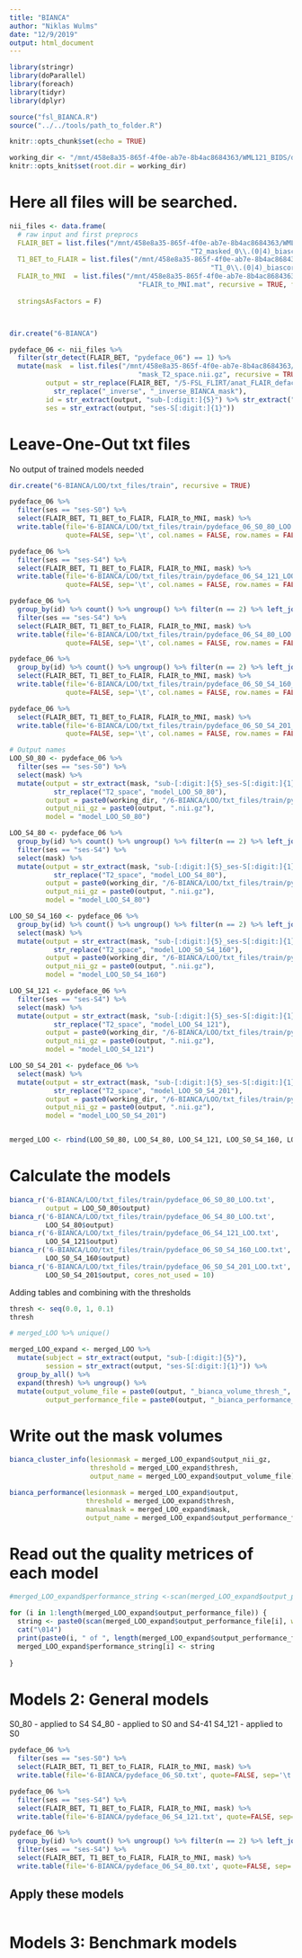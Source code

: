 ```yaml
---
title: "BIANCA"
author: "Niklas Wulms"
date: "12/9/2019"
output: html_document
---
```


```r
library(stringr)
library(doParallel)
library(foreach)
library(tidyr)
library(dplyr)

source("fsl_BIANCA.R")
source("../../tools/path_to_folder.R")

knitr::opts_chunk$set(echo = TRUE)

working_dir <- "/mnt/458e8a35-865f-4f0e-ab7e-8b4ac8684363/WML121_BIDS/derivatives/FSL"
knitr::opts_knit$set(root.dir = working_dir)
```

# Here all files will be searched.

```r
nii_files <- data.frame(
  # raw input and first preprocs
  FLAIR_BET = list.files("/mnt/458e8a35-865f-4f0e-ab7e-8b4ac8684363/WML121_BIDS/derivatives/FSL/5-FSL_FLIRT/anat_FLAIR_defaced_pydeface/",
                                             "T2_masked_0\\.(0|4)_biascorr_(fsl|py)deface_(06|12)_inverse.nii.gz", recursive = TRUE, full.names = TRUE),
  T1_BET_to_FLAIR = list.files("/mnt/458e8a35-865f-4f0e-ab7e-8b4ac8684363/WML121_BIDS/derivatives/FSL/5-FSL_FLIRT/anat_FLAIR_defaced_pydeface/",
                                                  "T1_0\\.(0|4)_biascorr_(fsl|py)deface_(06|12)_inverse.nii.gz", recursive = TRUE, full.names = TRUE),
  FLAIR_to_MNI  = list.files("/mnt/458e8a35-865f-4f0e-ab7e-8b4ac8684363/WML121_BIDS/derivatives/FSL/5-FSL_FLIRT/anat_FLAIR_defaced_pydeface/", 
                                "FLAIR_to_MNI.mat", recursive = TRUE, full.names = TRUE),
  
  stringsAsFactors = F)             



dir.create("6-BIANCA")

pydeface_06 <- nii_files %>%
  filter(str_detect(FLAIR_BET, "pydeface_06") == 1) %>%
  mutate(mask  = list.files("/mnt/458e8a35-865f-4f0e-ab7e-8b4ac8684363/WML121_BIDS/derivatives/FSL/5-FSL_FLIRT/manual/", 
                                "mask_T2_space.nii.gz", recursive = TRUE, full.names = TRUE),
         output = str_replace(FLAIR_BET, "/5-FSL_FLIRT/anat_FLAIR_defaced_pydeface/", "/6-BIANCA/") %>%
           str_replace("_inverse", "_inverse_BIANCA_mask"),
         id = str_extract(output, "sub-[:digit:]{5}") %>% str_extract("[:digit:]{5}"),
         ses = str_extract(output, "ses-S[:digit:]{1}")) 

```


# Leave-One-Out txt files

No output of trained models needed

```r
dir.create("6-BIANCA/LOO/txt_files/train", recursive = TRUE)

pydeface_06 %>%
  filter(ses == "ses-S0") %>%
  select(FLAIR_BET, T1_BET_to_FLAIR, FLAIR_to_MNI, mask) %>%
  write.table(file='6-BIANCA/LOO/txt_files/train/pydeface_06_S0_80_LOO.txt', 
              quote=FALSE, sep='\t', col.names = FALSE, row.names = FALSE)

pydeface_06 %>%
  filter(ses == "ses-S4") %>%
  select(FLAIR_BET, T1_BET_to_FLAIR, FLAIR_to_MNI, mask) %>%
  write.table(file='6-BIANCA/LOO/txt_files/train/pydeface_06_S4_121_LOO.txt', 
              quote=FALSE, sep='\t', col.names = FALSE, row.names = FALSE)

pydeface_06 %>%
  group_by(id) %>% count() %>% ungroup() %>% filter(n == 2) %>% left_join(pydeface_06) %>% select(-n) %>%
  filter(ses == "ses-S4") %>%
  select(FLAIR_BET, T1_BET_to_FLAIR, FLAIR_to_MNI, mask) %>%
  write.table(file='6-BIANCA/LOO/txt_files/train/pydeface_06_S4_80_LOO.txt', 
              quote=FALSE, sep='\t', col.names = FALSE, row.names = FALSE)

pydeface_06 %>%
  group_by(id) %>% count() %>% ungroup() %>% filter(n == 2) %>% left_join(pydeface_06) %>% select(-n) %>%
  select(FLAIR_BET, T1_BET_to_FLAIR, FLAIR_to_MNI, mask) %>%
  write.table(file='6-BIANCA/LOO/txt_files/train/pydeface_06_S0_S4_160_LOO.txt', 
              quote=FALSE, sep='\t', col.names = FALSE, row.names = FALSE)

pydeface_06 %>%
  select(FLAIR_BET, T1_BET_to_FLAIR, FLAIR_to_MNI, mask) %>%
  write.table(file='6-BIANCA/LOO/txt_files/train/pydeface_06_S0_S4_201_LOO.txt', 
              quote=FALSE, sep='\t', col.names = FALSE, row.names = FALSE)

```

```r
# Output names
LOO_S0_80 <- pydeface_06 %>%
  filter(ses == "ses-S0") %>%
  select(mask) %>%
  mutate(output = str_extract(mask, "sub-[:digit:]{5}_ses-S[:digit:]{1}_FLAIR_mask_T2_space") %>%
           str_replace("T2_space", "model_LOO_S0_80"),
         output = paste0(working_dir, "/6-BIANCA/LOO/txt_files/train/pydeface_06_S0_80_LOO/", output),
         output_nii_gz = paste0(output, ".nii.gz"),
         model = "model_LOO_S0_80")

LOO_S4_80 <- pydeface_06 %>%
  group_by(id) %>% count() %>% ungroup() %>% filter(n == 2) %>% left_join(pydeface_06) %>% select(-n) %>%
  filter(ses == "ses-S4") %>%
  select(mask) %>%
  mutate(output = str_extract(mask, "sub-[:digit:]{5}_ses-S[:digit:]{1}_FLAIR_mask_T2_space") %>%
           str_replace("T2_space", "model_LOO_S4_80"),
         output = paste0(working_dir, "/6-BIANCA/LOO/txt_files/train/pydeface_06_S4_80_LOO/", output),
         output_nii_gz = paste0(output, ".nii.gz"),
         model = "model_LOO_S4_80")

LOO_S0_S4_160 <- pydeface_06 %>%
  group_by(id) %>% count() %>% ungroup() %>% filter(n == 2) %>% left_join(pydeface_06) %>% select(-n) %>%
  select(mask) %>%
  mutate(output = str_extract(mask, "sub-[:digit:]{5}_ses-S[:digit:]{1}_FLAIR_mask_T2_space") %>%
           str_replace("T2_space", "model_LOO_S0_S4_160"),
         output = paste0(working_dir, "/6-BIANCA/LOO/txt_files/train/pydeface_06_S0_S4_160_LOO/", output),
         output_nii_gz = paste0(output, ".nii.gz"),
         model = "model_LOO_S0_S4_160")

LOO_S4_121 <- pydeface_06 %>%
  filter(ses == "ses-S4") %>%
  select(mask) %>%
  mutate(output = str_extract(mask, "sub-[:digit:]{5}_ses-S[:digit:]{1}_FLAIR_mask_T2_space") %>%
           str_replace("T2_space", "model_LOO_S4_121"),
         output = paste0(working_dir, "/6-BIANCA/LOO/txt_files/train/pydeface_06_S4_121_LOO/", output),
         output_nii_gz = paste0(output, ".nii.gz"),
         model = "model_LOO_S4_121")

LOO_S0_S4_201 <- pydeface_06 %>%
  select(mask) %>%
  mutate(output = str_extract(mask, "sub-[:digit:]{5}_ses-S[:digit:]{1}_FLAIR_mask_T2_space") %>%
           str_replace("T2_space", "model_LOO_S0_S4_201"),
         output = paste0(working_dir, "/6-BIANCA/LOO/txt_files/train/pydeface_06_S0_S4_201_LOO/", output),
         output_nii_gz = paste0(output, ".nii.gz"),
         model = "model_LOO_S0_S4_201")


merged_LOO <- rbind(LOO_S0_80, LOO_S4_80, LOO_S4_121, LOO_S0_S4_160, LOO_S0_S4_201)
```

# Calculate the models
```r
bianca_r('6-BIANCA/LOO/txt_files/train/pydeface_06_S0_80_LOO.txt', 
         output = LOO_S0_80$output)
bianca_r('6-BIANCA/LOO/txt_files/train/pydeface_06_S4_80_LOO.txt', 
         LOO_S4_80$output)
bianca_r('6-BIANCA/LOO/txt_files/train/pydeface_06_S4_121_LOO.txt', 
         LOO_S4_121$output)
bianca_r('6-BIANCA/LOO/txt_files/train/pydeface_06_S0_S4_160_LOO.txt', 
         LOO_S0_S4_160$output)
bianca_r('6-BIANCA/LOO/txt_files/train/pydeface_06_S0_S4_201_LOO.txt', 
         LOO_S0_S4_201$output, cores_not_used = 10)
```

Adding tables and combining with the thresholds

```r
thresh <- seq(0.0, 1, 0.1)
thresh

# merged_LOO %>% unique()

merged_LOO_expand <- merged_LOO %>% 
  mutate(subject = str_extract(output, "sub-[:digit:]{5}"),
         session = str_extract(output, "ses-S[:digit:]{1}")) %>%
  group_by_all() %>% 
  expand(thresh) %>% ungroup() %>%
  mutate(output_volume_file = paste0(output, "_bianca_volume_thresh_", thresh, ".txt"),
         output_performance_file = paste0(output, "_bianca_performance_thresh_", thresh, ".txt"))
```



# Write out the mask volumes

```r
bianca_cluster_info(lesionmask = merged_LOO_expand$output_nii_gz, 
                    threshold = merged_LOO_expand$thresh,
                    output_name = merged_LOO_expand$output_volume_file)
```

```r
bianca_performance(lesionmask = merged_LOO_expand$output, 
                   threshold = merged_LOO_expand$thresh, 
                   manualmask = merged_LOO_expand$mask,
                   output_name = merged_LOO_expand$output_performance_file)
```

# Read out the quality metrices of each model

```r
#merged_LOO_expand$performance_string <-scan(merged_LOO_expand$output_performance_file, what="character")

for (i in 1:length(merged_LOO_expand$output_performance_file)) {
  string <- paste0(scan(merged_LOO_expand$output_performance_file[i], what="character"), collapse=" ")
  cat("\014")
  print(paste0(i, " of ", length(merged_LOO_expand$output_performance_file)))
  merged_LOO_expand$performance_string[i] <- string
  
}
```





# Models 2: General models


S0_80 - applied to S4
S4_80 - applied to S0 and S4-41
S4_121 - applied to S0

```r
pydeface_06 %>%
  filter(ses == "ses-S0") %>%
  select(FLAIR_BET, T1_BET_to_FLAIR, FLAIR_to_MNI, mask) %>%
  write.table(file='6-BIANCA/pydeface_06_S0.txt', quote=FALSE, sep='\t', col.names = FALSE, row.names = FALSE)

pydeface_06 %>%
  filter(ses == "ses-S4") %>%
  select(FLAIR_BET, T1_BET_to_FLAIR, FLAIR_to_MNI, mask) %>%
  write.table(file='6-BIANCA/pydeface_06_S4_121.txt', quote=FALSE, sep='\t', col.names = FALSE, row.names = FALSE)

pydeface_06 %>%
  group_by(id) %>% count() %>% ungroup() %>% filter(n == 2) %>% left_join(pydeface_06) %>% select(-n) %>%
  filter(ses == "ses-S4") %>%
  select(FLAIR_BET, T1_BET_to_FLAIR, FLAIR_to_MNI, mask) %>%
  write.table(file='6-BIANCA/pydeface_06_S4_80.txt', quote=FALSE, sep='\t', col.names = FALSE, row.names = FALSE)
```

## Apply these models

```r

```



# Models 3: Benchmark models


